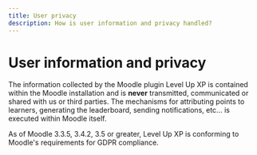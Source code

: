 ```yaml
---
title: User privacy
description: How is user information and privacy handled?
---
```


# User information and privacy

The information collected by the Moodle plugin Level Up XP is contained within the Moodle installation and is **never** transmitted, communicated or shared with us or third parties. The mechanisms for attributing points to learners, generating the leaderboard, sending notifications, etc... is executed within Moodle itself.

As of Moodle 3.3.5, 3.4.2, 3.5 or greater, Level Up XP is conforming to Moodle's requirements for GDPR compliance.
